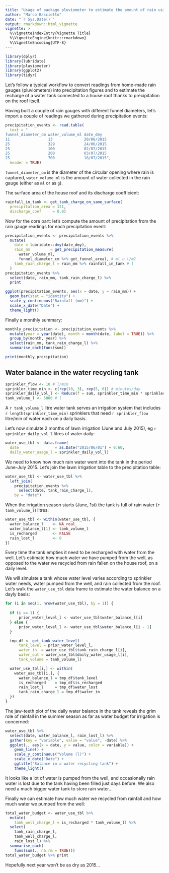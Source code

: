 ```yaml
---
title: "Usage of package pluviometer to estimate the amount of rain using a home-made pluviometer"
author: "Marco Bascietto"
date: "`r Sys.Date()`"
output: rmarkdown::html_vignette
vignette: >
  %\VignetteIndexEntry{Vignette Title}
  %\VignetteEngine{knitr::rmarkdown}
  %\VignetteEncoding{UTF-8}
---
```


```r
library(dplyr)
library(lubridate)
library(pluviometer)
library(ggplot2)
library(tidyr)
```

Let's follow a typical workflow to convert readings from home-made rain gauges (pluviometers) into precipitation figures and to estimate the recharge of a water tank connected to a house roof thanks to precipitation on the roof itself.

Having built a couple of rain gauges with different funnel diameters, let's import a couple of readings we gathered during precipitation events:

```r
precipitation_events <- read.table(
  text = "
funnel_diameter_cm water_volume_ml date_dmy
11                 13              20/06/2015
25                 329             24/06/2015
25                 100             02/07/2015
25                 200             03/07/2015
25                 700             18/07/2015",
  header = TRUE)
```


`funnel_diameter_cm` is the diameter of the circular opening where rain is captured, `water_volume_ml` is the amount of water collected in the rain gauge (either as `ml` or as `g`).

The surface area of the house roof and its discharge coefficient:
```r
rainfall_in_tank <- get_tank_charge_on_same_surface(
  precipitation_area = 121, 
  discharge_coef     = 0.8)
```

Now for the core part: let's compute the amount of precipitation from the rain gauge readings for each precipitation event:

```r
precipitation_events <- precipitation_events %>%
  mutate(
    date = lubridate::dmy(date_dmy),
    rain_mm         = get_precipitation_measure(
      water_volume_ml,
      funnel_diameter_cm %>% get_funnel_area), # ml o l/m2
    tank_rain_charge_l = rain_mm %>% rainfall_in_tank # l
  )
precipitation_events %>% 
  select(date, rain_mm, tank_rain_charge_l) %>% 
  print
```

```r
ggplot(precipitation_events, aes(x = date, y = rain_mm)) +
  geom_bar(stat = "identity") +
  scale_y_continuous("Rainfall (mm)") +
  scale_x_date("Date") +
  theme_light()
```


Finally a monthly summary:

```r
monthly_precipitation <- precipitation_events %>%
  mutate(year = year(date), month = month(date, label = TRUE)) %>%
  group_by(month, year) %>%
  select(rain_mm, tank_rain_charge_l) %>%
  summarise_each(funs(sum))

print(monthly_precipitation)
```

## Water balance in the water recycling tank


```r
sprinkler_flow <- 10 # l/min
sprinkler_time_min <- c(rep(10, 3), rep(5, 6)) # minutes/day
sprinkler_daily_vol_l <- Reduce(f = sum, sprinkler_time_min * sprinkler_flow) # l/day
tank_volume_l <- 5000 # l
```

A `r tank_volume_l` litre water tank serves an irrigation system that includes `r length(sprinkler_time_min)` sprinklers that need `r sprinkler_flow` litre/min of water each on a daily basis.

Let's now simulate 2 months of lawn irrigation (June and July 2015), eg `r sprinkler_daily_vol_l` litres of water daily:

```r
water_use_tbl <- data.frame(
  date                = as.Date("2015/06/01") + 0:60,
  daily_water_usage_l = sprinkler_daily_vol_l)
```

We need to know how much rain water went into the tank in the period June-July 2015. Let's join the lawn irrigation table to the precipitation table:

```r
water_use_tbl <- water_use_tbl %>% 
  left_join(
    precipitation_events %>% 
      select(date, tank_rain_charge_l),
    by = "date")
```

When the irrigation season starts (June, 1st) the tank is full of rain water (`r tank_volume_l`) litres:

```r
water_use_tbl <- within(water_use_tbl, {
  water_balance_l    <- NA_real_
  water_balance_l[1] <- tank_volume_l
  is_recharged       <- FALSE
  rain_lost_l        <- 0
})
```

Every time the tank empties it need to be recharged with water from the well. Let's estimate how much water we have pumped from the well, as opposed to the water we recycled from rain fallen on the house roof, on a daily level.

We will simulate a tank whose water level varies according to sprinkler water needs, water pumped from the well, and rain collected from the roof. Let's walk the `water_use_tbl` data frame to estimate the water balance on a dayly basis:

```r
for (i in seq(1, nrow(water_use_tbl), by = 1)) {
 
  if (i == 1) {
      prior_water_level_l <- water_use_tbl$water_balance_l[i]
  } else {
      prior_water_level_l <- water_use_tbl$water_balance_l[i - 1]
  } 

  tmp_df <- get_tank_water_level(
      tank_level = prior_water_level_l, 
      water_in  = water_use_tbl$tank_rain_charge_l[i], 
      water_out = water_use_tbl$daily_water_usage_l[i], 
      tank_volume = tank_volume_l)

  water_use_tbl[i,] <- within(
    water_use_tbl[i,], {
      water_balance_l = tmp_df$tank_level
      is_recharged    = tmp_df$is_recharged
      rain_lost_l     = tmp_df$water_lost
      tank_rain_charge_l = tmp_df$water_in
  })
}

```

The jaw-teeth plot of the daily water balance in the tank reveals the grim role of rainfall in the summer season as far as water budget for irrigation is concerned:
```r
water_use_tbl %>% 
  select(date, water_balance_l, rain_lost_l) %>% 
  gather(key = "variable", value = "value", -date) %>% 
  ggplot(., aes(x = date, y = value, color = variable)) + 
    geom_line() + 
    scale_y_continuous("Volume (l)") +
    scale_x_date("Date") +
    ggtitle("Balance in a water recycling tank") +
    theme_light()
```

It looks like a lot of water is pumped from the well, and occasionally rain water is lost due to the tank having been filled just days before. We also need a much bigger water tank to store rain water... 

Finally we can estimate how much water we recycled from rainfall and how much water we pumped from the well:
```r
total_water_budget <- water_use_tbl %>%
  mutate(
    tank_well_charge_l = is_recharged * tank_volume_l) %>% 
  select(
    tank_rain_charge_l, 
    tank_well_charge_l, 
    rain_lost_l) %>% 
  summarise_each(
    funs(sum(., na.rm = TRUE)))
total_water_budget %>% print
```

Hopefully next year won't be as dry as 2015...
